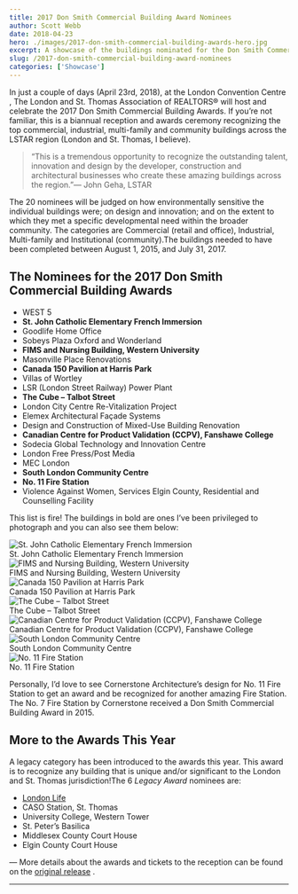 ```yaml
---
title: 2017 Don Smith Commercial Building Award Nominees
author: Scott Webb
date: 2018-04-23
hero: ./images/2017-don-smith-commercial-building-awards-hero.jpg
excerpt: A showcase of the buildings nominated for the Don Smith Commercial Building Awards that I photographed 
slug: /2017-don-smith-commercial-building-award-nominees
categories: ['Showcase']
---
```


In just a couple of days (April 23rd, 2018), at the  London Convention Centre , The London and St. Thomas Association of REALTORS® will host and celebrate the 2017 Don Smith Commercial Building Awards. If you’re not familiar, this is a biannual reception and awards ceremony recognizing the top commercial, industrial, multi-family and community buildings across the LSTAR region (London and St. Thomas, I believe). 

> “This is a tremendous opportunity to recognize the outstanding talent, innovation and design by the developer, construction and architectural businesses who create these amazing buildings across the region.”— John Geha, LSTAR

The 20 nominees will be judged on how environmentally sensitive the individual buildings were; on design and innovation; and on the extent to which they met a specific developmental need within the broader community. The categories are Commercial (retail and office), Industrial, Multi-family and Institutional (community).The buildings needed to have been completed between August 1, 2015, and July 31, 2017. 

## The Nominees for the 2017 Don Smith Commercial Building Awards

* WEST 5
* **St. John Catholic Elementary French Immersion**
* Goodlife Home Office
* Sobeys Plaza Oxford and Wonderland
* **FIMS and Nursing Building, Western University**
* Masonville Place Renovations
* **Canada 150 Pavilion at Harris Park** 
* Villas of Wortley
* LSR (London Street Railway) Power Plant
* **The Cube – Talbot Street**
* London City Centre Re-Vitalization Project
* Elemex Architectural Façade Systems
* Design and Construction of Mixed-Use Building Renovation
* **Canadian Centre for Product Validation (CCPV), Fanshawe College**
* Sodecia Global Technology and Innovation Centre
* London Free Press/Post Media
* MEC London
* **South London Community Centre**
* **No. 11 Fire Station** 
* Violence Against Women, Services Elgin County, Residential and Counselling Facility

This list is fire! The buildings in bold are ones I’ve been privileged to photograph and you can also see them below: 

<div className="Image__Medium">
  <img
    src="./images/architecture-photographer-london-scott-webb-photography-.jpg"
    title="St. John Catholic Elementary French Immersion"
    alt="St. John Catholic Elementary French Immersion"
  />
  <figcaption>St. John Catholic Elementary French Immersion</figcaption>
</div>

<div className="Image__Medium">
  <img
    src="./images/architectural-photography-twilight-london-ontario-uwo.jpg"
    title="FIMS and Nursing Building, Western University"
    alt="FIMS and Nursing Building, Western University"
  />
  <figcaption>FIMS and Nursing Building, Western University</figcaption>
</div>

<div className="Image__Medium">
  <img
    src="./images/modern-architecture-london-ontario-harris-park-bandshell.jpg"
    title="Canada 150 Pavilion at Harris Park"
    alt="Canada 150 Pavilion at Harris Park"
  />
  <figcaption>Canada 150 Pavilion at Harris Park</figcaption>
</div>

<div className="Image__Medium">
  <img
    src="./images/the-cube-arcane-london-ontario-architecture-1.jpg"
    title="The Cube – Talbot Street"
    alt="The Cube – Talbot Street"
  />
  <figcaption>The Cube – Talbot Street</figcaption>
</div>

<div className="Image__Medium">
  <img
    src="./images/fanshawe-canadian-centre-product-validation-london-image.jpg"
    title="Canadian Centre for Product Validation (CCPV), Fanshawe College"
    alt="Canadian Centre for Product Validation (CCPV), Fanshawe College"
  />
  <figcaption>Canadian Centre for Product Validation (CCPV), Fanshawe College</figcaption>
</div>

<div className="Image__Medium">
  <img
    src="./images/architectural-photography-work-london.jpg"
    title="South London Community Centre"
    alt="South London Community Centre"
  />
  <figcaption>South London Community Centre</figcaption>
</div>

<div className="Image__Medium">
  <img
    src="./images/no11_fire_station_swp-13.jpg"
    title="No. 11 Fire Station"
    alt="No. 11 Fire Station"
  />
  <figcaption>No. 11 Fire Station</figcaption>
</div>




Personally, I’d love to see Cornerstone Architecture’s design for  No. 11 Fire Station  to get an award and be recognized for another amazing Fire Station. The  No. 7 Fire Station  by Cornerstone received a Don Smith Commercial Building Award in 2015. 

## More to the Awards This Year
A legacy category has been introduced to the awards this year. This award is to recognize any building that is unique and/or significant to the London and St. Thomas jurisdiction!The 6 *Legacy Award* nominees are: 

*  [London Life](/london-life-freedom-55) 
* CASO Station, St. Thomas
* University College, Western Tower
* St. Peter’s Basilica
* Middlesex County Court House
* Elgin County Court House

— More details about the awards and tickets to the reception can be found on the  [original release](http://www.lstar.ca/news/lstar-celebrates-excellence-commercial-real-estate-don-smith-commercial-building-awards) .

---